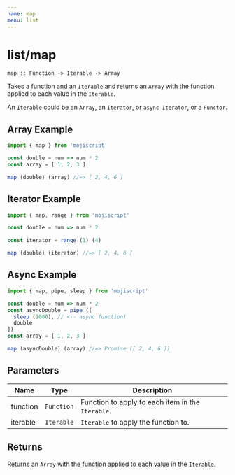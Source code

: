 ```yaml
---
name: map
menu: list
---
```


# list/map

`map :: Function -> Iterable -> Array`

Takes a function and an `Iterable` and returns an `Array` with the function applied to each value in the `Iterable`.

An `Iterable` could be an `Array`, an `Iterator`, or `async Iterator`, or a `Functor`.

## Array Example

```javascript
import { map } from 'mojiscript'

const double = num => num * 2
const array = [ 1, 2, 3 ]

map (double) (array) //=> [ 2, 4, 6 ]
```

## Iterator Example

```javascript
import { map, range } from 'mojiscript'

const double = num => num * 2

const iterator = range (1) (4)

map (double) (iterator) //=> [ 2, 4, 6 ]
```

## Async Example

```javascript
import { map, pipe, sleep } from 'mojiscript'

const double = num => num * 2
const asyncDouble = pipe ([
  sleep (1000), // <-- async function!
  double
])
const array = [ 1, 2, 3 ]

map (asyncDouble) (array) //=> Promise ([ 2, 4, 6 ])
```

## Parameters

| Name | Type | Description |
| ---- | ---- | ----------- |
| function | `Function`  | Function to apply to each item in the `Iterable`. |
| iterable | `Iterable`  | `Iterable` to apply the function to. |

## Returns

Returns an `Array` with the function applied to each value in the `Iterable`.
